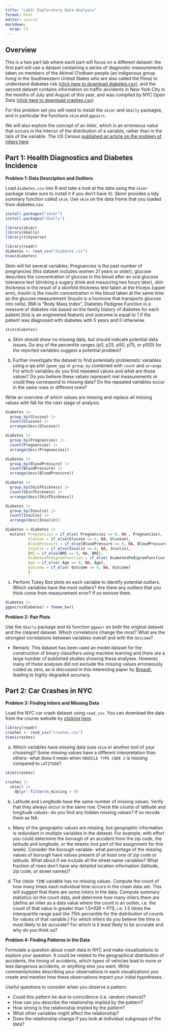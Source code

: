 ```yaml
---
title: "Lab3: Exploratory Data Analysis"
format: html
editor: source
markdown: 
  wrap: 72
---
```


## Overview

This is a two part lab where each part will focus on a different dataset: the first part will use a dataset containing a series of diagnostic measurements taken on members of the Akimel O'odham people (an indigenous group living in the Southwestern United States who are also called the Pima) to understand diabetes risk ([click here to download diabetes.csv](https://github.com/georgehagstrom/DATA607/blob/main/website/assignments/labs/labData/diabetes.csv)), and the second dataset contains information on traffic accidents in New York City in the months of July and August of this year, and was compiled by NYC Open Data ([click here to download crashes.csv](https://github.com/georgehagstrom/DATA607/blob/main/website/assignments/labs/labData/crashes.csv)).

For this problem set you will need to install the `skimr` and `GGally` packages, and in particular the functions `skim` and `ggpairs`.

We will also explore the concept of an *inlier*, which is an erroneous value that occurs in the interior of the distribution of a variable, rather than in the tails of the variable. The US Census [published an article on the problem of inliers here](https://www.census.gov/content/dam/Census/library/working-papers/1998/adrm/rr9805.pdf)

## Part 1: Health Diagnostics and Diabetes Incidence

**Problem 1: Data Description and Outliers.**

Load `diabetes.csv` into R and take a look at the data using the `skimr` package (make sure to install it if you don't have it). Skimr provides a tidy summary function called `skim`. Use `skim` on the data frame that you loaded from diabetes.csv.
```r
install.packages("skimr")
install.packages("GGally")
```

```r
library(skimr)
library(GGally)
library(tidyverse)
```

```r
library(readr)
diabetes <- read_csv("diabetes.csv")
View(diabetes)
```


Skim will list several variables. Pregnancies is the past number of pregnancies (this dataset includes women 21 years or older), glucose describes the concentration of glucose in the blood after an oral glucose tolerance test (drinking a sugary drink and measuring two hours later), skin thickness is the result of a skinfold thickness test taken at the triceps (upper arm), Insulin is the insulin concentration in the blood taken at the same time as the glucose measurement (Insulin is a hormone that transports glucose into cells), BMI is "Body Mass Index", Diabetes Pedigree Function is a measure of diabetes risk based on the family history of diabetes for each patient (this is an engineered feature) and outcome is equal to 1 if the patient was diagnosed with diabetes with 5 years and 0 otherwise.

```r
skim(diabetes)
```

a) Skim should show no missing data, but should indicate potential data issues. Do any of the percentile ranges (p0, p25, p50, p75, or p100) for the reported variables suggest a potential problem?

b) Further investigate the dataset to find potentially problematic variables using a qq-plot (`geom_qq`) or `group_by` combined with `count` and `arrange`. For which variables do you find repeated values and what are those values? Do you believe these values represent real measurements or could they correspond to missing data? Do the repeated variables occur in the same rows or different rows?

Write an overview of which values are missing and replace all missing values with NA for the next stage of analysis.

```r
diabetes |> 
  group_by(Glucose) |>
  count(Glucose) |>
  arrange(desc(Glucose)) 
```


```r
diabetes |> 
  group_by(Pregnancies) |>
  count(Pregnancies) |>
  arrange(desc(Pregnancies))
```
```r
diabetes |> 
  group_by(BloodPressure) |>
  count(BloodPressure) |>
  arrange(desc(BloodPressure))
```
```r
diabetes |> 
  group_by(SkinThickness) |>
  count(SkinThickness) |>
  arrange(desc(SkinThickness))
```
```r
diabetes |> 
  group_by(Insulin) |>
  count(Insulin) |>
  arrange(desc(Insulin))
```

```r
diabetes = diabetes |>
  mutate( Pregnancies = if_else( Pregnancies == 0, NA , Pregnancies),
          Glucose = if_else(Glucose == 0, NA, Glucose),
          BloodPressure = if_else(BloodPressure == 0, NA, BloodPressure),
          Insulin = if_else(Insulin == 0, NA, Insulin),
          BMI = if_else(BMI == 0, NA, BMI),
          DiabetesPedigreeFunction = if_else( DiabetesPedigreeFunction  == 0, NA, DiabetesPedigreeFunction),
          Age = if_else( Age == 0, NA, Age),
          Outcome = if_else( Outcome == 0, NA, Outcome)
          )
```

c) Perform Tukey Box plots on each variable to identify potential outliers. Which variables have the most outliers? Are there any outliers that you think come from
measurement error? If so remove them.

```r
diabetes |>
ggpairs(diabetes) + theme_bw()
```

**Problem 2: Pair Plots**

Use the `GGally` package and its function `ggpair` on both the original dataset and the cleaned dataset. Which correlations change the most? What are the strongest correlations between variables overall and with the `Outcome`?

-   Remark: This dataset has been used an model dataset for the construction of binary classifiers using machine learning and there are a large number of published studies showing these analyses. However, many of these analyses did not exclude the missing values erroneously coded as zero, as is discussed in this interesting paper by [Breault](https://www.researchgate.net/profile/Joseph-Breault/publication/215899115_Data_mining_diabetic_databases_Are_rough_sets_a_useful_addition/links/0912f504615e8b6e0a000000/Data-mining-diabetic-databases-Are-rough-sets-a-useful-addition.pdf), leading to highly degraded accuracy.

## Part 2: Car Crashes in NYC

**Problem 3: Finding Inliers and Missing Data**

Load the NYC car crash dataset using `read_csv`. You can download the data from the course website by [clicking here](https://github.com/georgehagstrom/DATA607/blob/main/website/assignments/labs/labData/crashes.csv). 

```r
library(readr)
crashes <- read_csv("crashes.csv")
View(crashes)
```

a)  Which variables have missing data (use `skim` or another tool of your choosing)? Some missing values have a different interpretation than others- what does it mean when `VEHICLE TYPE CODE 2` is missing compared to `LATITUDE`?

```r
skim(crashes)
```


```r
crashes |>
  skim() |>
    dplyr::filter(n_missing > 0)
```


b)  Latitude and Longitude have the same number of missing values. Verify that they always occur in the same row. Check the counts of latitude and longitude values- do you find any hidden missing values? If so recode them as NA.

c)  Many of the geographic values are missing, but geographic information is redundant in multiple variables in the dataset. For example, with effort you could determine the borough of an accident from the zip code, the latitude and longitude, or the streets (not part of the assignment for this week). Consider the borough variable- what percentage of the missing values of borough have values present of *at least* one of zip code or latitude. What about if we include all the street name variables? What fraction of rows don't have any detailed location information (latitude, zip code, or street names)?

d)  The `CRASH TIME` variable has no missing values. Compute the count of how many times each individual time occurs in the crash data set. This will suggest that there are some inliers in the data. Compute summary statistics on the count data, and determine how many inliers there are (define an inlier as a data value where the count is an outlier, i.e. the count of that value is greater than 1.5\*IQR + P75, i.e. 1.5 times the interquartile range past the 75th percentile for the distribution of counts for values of that variable.) For which inliers do you believe the time is most likely to be accurate? For which is it least likely to be accurate and why do you think so?

**Problem 4: Finding Patterns in the Data**

Formulate a question about crash data in NYC and make visualizations to explore your question. It could be related to the geographical distribution of accidents, the timing of accidents, which types of vehicles lead to more or less dangerous accidents, or anything else you want. Write comments/notes describing your observations in each visualizations you create and mention how these observations impact your initial hypotheses.

Useful questions to consider when you observe a pattern:

-   Could this pattern be due to coincidence (i.e. random chance)?
-   How can you describe the relationship implied by the pattern?
-   How strong is the relationship implied by the pattern?
-   What other variables might affect the relationship?
-   Does the relationship change if you look at individual subgroups of the data?
